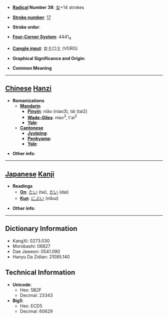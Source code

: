 * '''[[Wiktionary:Chinese radical index| Radical]] Number 38''': [[Wiktionary:Chinese radical index 女|女]]+14 strokes

* '''[[Wiktionary:Chinese total strokes index|Stroke number]]''': [[Wiktionary:Chinese total strokes index 17|17]]

* '''Stroke order''': 

* '''[[Wiktionary:Chinese four corner index|Four-Corner System]]''': 4441<sub>4</sub>

* '''[[Wiktionary:Chinese Cangjie index|Cangjie input]]''': 女土口土 (VGRG)

* '''Graphical Significance and Origin''': 

* '''Common Meaning'''

----

== [[Chinese]] [[Hanzi]] ==

* '''Romanizations'''
** '''[[Mandarin]]'''
*** '''[[Pinyin]]''': niǎo (niao3), tái (tai2)
*** '''[[Wade-Giles]]''': niao<sup>3</sup>, t'ai<sup>2</sup>
*** '''[[Yale]]''': 
** '''[[Cantonese]]'''
*** '''[[Jyutping]]''':
*** '''[[Penkyamp]]''': 
*** '''[[Yale]]''': 

* '''Other info''': 

----

== [[Japanese]] [[Kanji]] ==

* '''Readings'''
** '''[[On]]''': [[たい]] (tai), [[だい]] (dai)
** '''[[Kun]]''': [[にぶい]] (nibui)

* '''Other info''':  

----

== Dictionary Information ==

* KangXi: 0273.030
* Morobashi: 06827
* Dae Jaweon: 0541.090
* Hanyu Da Zidian: 21085.140

== Technical Information ==

* '''Unicode''':
** Hex: 5B2F
** Decimal: 23343
* '''Big5''':
** Hex: ECD5
** Decimal: 60629